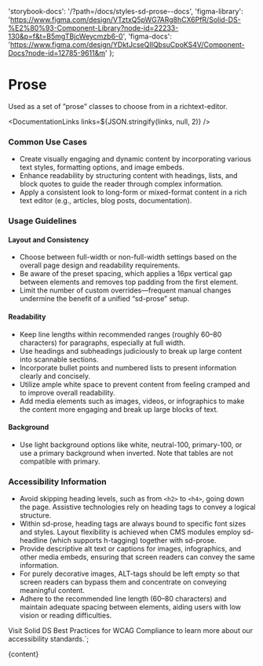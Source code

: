 

  'storybook-docs': '/?path=/docs/styles-sd-prose--docs',
  'figma-library':
    'https://www.figma.com/design/VTztxQ5pWG7ARg8hCX6PfR/Solid-DS-%E2%80%93-Component-Library?node-id=22233-130&p=f&t=B5mgTBjcWeycmzb6-0',
  'figma-docs': 'https://www.figma.com/design/YDktJcseQIIQbsuCpoKS4V/Component-Docs?node-id=12785-9611&m'
};

# Prose

Used as a set of ”prose” classes to choose from in a richtext-editor.

<DefaultStory />

<DocumentationLinks links=${JSON.stringify(links, null, 2)} />

### Common Use Cases

- Create visually engaging and dynamic content by incorporating various text styles, formatting options, and image embeds.
- Enhance readability by structuring content with headings, lists, and block quotes to guide the reader through complex information.
- Apply a consistent look to long-form or mixed-format content in a rich text editor (e.g., articles, blog posts, documentation).

### Usage Guidelines

#### Layout and Consistency

- Choose between full-width or non-full-width settings based on the overall page design and readability requirements.
- Be aware of the preset spacing, which applies a 16px vertical gap between elements and removes top padding from the first element.
- Limit the number of custom overrides—frequent manual changes undermine the benefit of a unified “sd-prose” setup.

#### Readability

- Keep line lengths within recommended ranges (roughly 60–80 characters) for paragraphs, especially at full width.
- Use headings and subheadings judiciously to break up large content into scannable sections.
- Incorporate bullet points and numbered lists to present information clearly and concisely.
- Utilize ample white space to prevent content from feeling cramped and to improve overall readability.
- Add media elements such as images, videos, or infographics to make the content more engaging and break up large blocks of text.

#### Background

- Use light background options like white, neutral-100, primary-100, or use a primary background when inverted. Note that tables are not compatible with primary.

### Accessibility Information

- Avoid skipping heading levels, such as from <code>&lt;h2&gt;</code> to <code>&lt;h4&gt;</code>, going down the page. Assistive technologies rely on heading tags to convey a logical structure.
- Within sd-prose, heading tags are always bound to specific font sizes and styles. Layout flexibility is achieved when CMS modules employ sd-headline (which supports h-tagging) together with sd-prose.
- Provide descriptive alt text or captions for images, infographics, and other media embeds, ensuring that screen readers can convey the same information.
- For purely decorative images, ALT-tags should be left empty so that screen readers can bypass them and concentrate on conveying meaningful content.
- Adhere to the recommended line length (60–80 characters) and maintain adequate spacing between elements, aiding users with low vision or reading difficulties.

Visit <sd-link href="https://www.figma.com/design/YDktJcseQIIQbsuCpoKS4V/Component-Docs?node-id=10708-5011&t=Z1FxSGWkmXG5r5sw-4" target="_blank">Solid DS Best Practices for WCAG Compliance</sd-link> to learn more about our accessibility standards.`;

<Meta title="Styles/sd-prose/Overview" />

<OverviewFormatter story={SdProseStories.Default}>{content}</OverviewFormatter>
